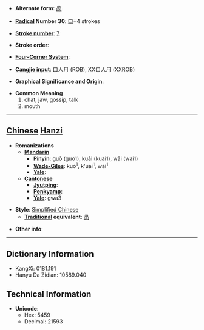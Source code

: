 * '''Alternate form''': [[咼]]

* '''[[Wiktionary:Chinese radical index| Radical]] Number 30''': [[Wiktionary:Chinese radical index 口|口]]+4 strokes

* '''[[Wiktionary:Chinese total strokes index|Stroke number]]''': [[Wiktionary:Chinese total strokes index 7|7]]

* '''Stroke order''': 

* '''[[Wiktionary:Chinese four corner index|Four-Corner System]]''': 

* '''[[Wiktionary:Chinese Cangjie index|Cangjie input]]''': 口人月 (ROB), XX口人月 (XXROB)

* '''Graphical Significance and Origin''': 

* '''Common Meaning'''
*#chat, jaw, gossip, talk
*# mouth


----

== [[Chinese]] [[Hanzi]] ==

* '''Romanizations'''
** '''[[Mandarin]]'''
*** '''[[Pinyin]]''': guō (guo1), kuāi (kuai1), wāi (wai1)
*** '''[[Wade-Giles]]''': kuo<sup>1</sup>, k'uai<sup>1</sup>, wai<sup>1</sup>
*** '''[[Yale]]''': 
** '''[[Cantonese]]'''
*** '''[[Jyutping]]''':
*** '''[[Penkyamp]]''': 
*** '''[[Yale]]''': gwa3

* '''Style''': [[Simplified Chinese]] 
** '''[[Traditional Chinese|Traditional]] equivalent''': [[咼]]

* '''Other info''': 

----

== Dictionary Information ==

* KangXi: 0181.191
* Hanyu Da Zidian: 10589.040

== Technical Information ==

* '''Unicode''':
** Hex: 5459
** Decimal: 21593